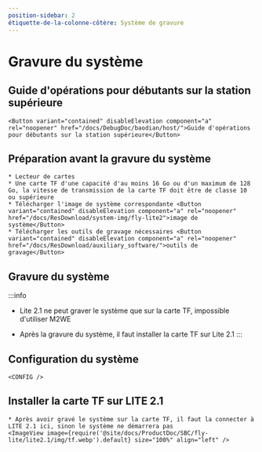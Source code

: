 ```yaml
---
position-sidebar: 2
étiquette-de-la-colonne-côtère: Système de gravure
---
```




# Gravure du système

## Guide d'opérations pour débutants sur la station supérieure

    <Button variant="contained" disableElevation component="a" rel="noopener" href="/docs/DebugDoc/baodian/host/">Guide d'opérations pour débutants sur la station supérieure</Button>

## Préparation avant la gravure du système

    * Lecteur de cartes
    * Une carte TF d'une capacité d'au moins 16 Go ou d'un maximum de 128 Go, la vitesse de transmission de la carte TF doit être de classe 10 ou supérieure
    * Télécharger l'image de système correspondante <Button variant="contained" disableElevation component="a" rel="noopener" href="/docs/ResDownload/system-img/fly-lite2">image de système</Button>
    * Télécharger les outils de gravage nécessaires <Button variant="contained" disableElevation component="a" rel="noopener" href="/docs/ResDownload/auxiliary_software/">outils de gravage</Button>

## Gravure du système

:::info
* Lite 2.1 ne peut graver le système que sur la carte TF, impossible d'utiliser M2WE
* Après la gravure du système, il faut installer la carte TF sur Lite 2.1
:::

    <TF />

            

## Configuration du système

    <CONFIG />


## Installer la carte TF sur LITE 2.1

    * Après avoir gravé le système sur la carte TF, il faut la connecter à LITE 2.1 ici, sinon le système ne démarrera pas
    <ImageView image={require('@site/docs/ProductDoc/SBC/fly-lite/lite2.1/img/tf.webp').default} size="100%" align="left" />  
